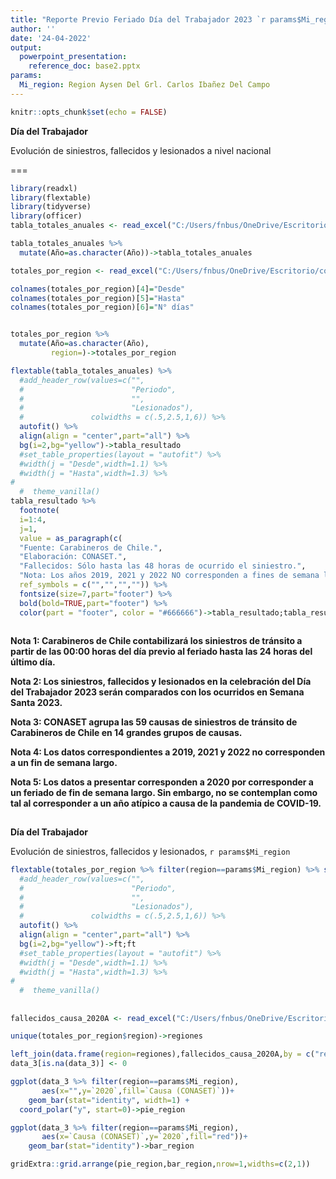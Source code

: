 ```yaml
---
title: "Reporte Previo Feriado Día del Trabajador 2023 `r params$Mi_region`"
author: ''
date: '24-04-2022'
output:
  powerpoint_presentation:
    reference_doc: base2.pptx
params:
  Mi_region: Region Aysen Del Grl. Carlos Ibañez Del Campo
---
```


```r
knitr::opts_chunk$set(echo = FALSE)

```

**Día del Trabajador**

Evolución de siniestros, fallecidos y lesionados a nivel nacional

===
```r

library(readxl)
library(flextable)
library(tidyverse)
library(officer)
tabla_totales_anuales <- read_excel("C:/Users/fnbus/OneDrive/Escritorio/conaset/conaset_fb/Informes por feriados/mayo_trabajo/tabla_totales_anuales.xlsx")

tabla_totales_anuales %>% 
  mutate(Año=as.character(Año))->tabla_totales_anuales

totales_por_region <- read_excel("C:/Users/fnbus/OneDrive/Escritorio/conaset/conaset_fb/Informes por feriados/mayo_trabajo/totales_por_region.xlsx")

colnames(totales_por_region)[4]="Desde"
colnames(totales_por_region)[5]="Hasta"
colnames(totales_por_region)[6]="N° días"


totales_por_region %>% 
  mutate(Año=as.character(Año),
         region=)->totales_por_region


```

```r

flextable(tabla_totales_anuales) %>%
  #add_header_row(values=c("",
  #                        "Periodo",
  #                        "",
  #                        "Lesionados"),
  #               colwidths = c(.5,2.5,1,6)) %>% 
  autofit() %>% 
  align(align = "center",part="all") %>% 
  bg(i=2,bg="yellow")->tabla_resultado
  #set_table_properties(layout = "autofit") %>% 
  #width(j = "Desde",width=1.1) %>% 
  #width(j = "Hasta",width=1.3) %>% 
#
  #  theme_vanilla()
tabla_resultado %>% 
  footnote(
  i=1:4,
  j=1,
  value = as_paragraph(c(
  "Fuente: Carabineros de Chile.",
  "Elaboración: CONASET.",
  "Fallecidos: Sólo hasta las 48 horas de ocurrido el siniestro.",
  "Nota: Los años 2019, 2021 y 2022 NO corresponden a fines de semana largo.")),
  ref_symbols = c("","","","")) %>% 
  fontsize(size=7,part="footer") %>% 
  bold(bold=TRUE,part="footer") %>% 
  color(part = "footer", color = "#666666")->tabla_resultado;tabla_resultado



```

**Nota 1: Carabineros de Chile contabilizará los siniestros de tránsito a partir de las 00:00 horas del día previo al feriado hasta las 24 horas del último día.**

**Nota 2: Los siniestros, fallecidos y lesionados en la celebración del Día del Trabajador 2023 serán comparados con los ocurridos en Semana Santa 2023.**

**Nota 3: CONASET agrupa las 59 causas de siniestros de tránsito de Carabineros de Chile en 14 grandes grupos de causas.**

**Nota 4: Los datos correspondientes a 2019, 2021 y 2022 no corresponden a un fin de semana largo. **

**Nota 5: Los datos a presentar corresponden a 2020 por corresponder a un feriado de fin de semana largo. Sin embargo, no se contemplan como tal al corresponder a un año atípico a causa de la pandemia de COVID-19.**

##
**Día del Trabajador**

Evolución de siniestros, fallecidos y lesionados, `r params$Mi_region`


```r

flextable(totales_por_region %>% filter(region==params$Mi_region) %>% select(-c(region,Numero))) %>%
  #add_header_row(values=c("",
  #                        "Periodo",
  #                        "",
  #                        "Lesionados"),
  #               colwidths = c(.5,2.5,1,6)) %>% 
  autofit() %>% 
  align(align = "center",part="all") %>% 
  bg(i=2,bg="yellow")->ft;ft
  #set_table_properties(layout = "autofit") %>% 
  #width(j = "Desde",width=1.1) %>% 
  #width(j = "Hasta",width=1.3) %>% 
#
  #  theme_vanilla()

```

##

```r

fallecidos_causa_2020A <- read_excel("C:/Users/fnbus/OneDrive/Escritorio/conaset/conaset_fb/Informes por feriados/mayo_trabajo/fallecidos_causa_2020.xlsx")

unique(totales_por_region$region)->regiones

left_join(data.frame(region=regiones),fallecidos_causa_2020A,by = c("region"="region"))->data_3
data_3[is.na(data_3)] <- 0

ggplot(data_3 %>% filter(region==params$Mi_region),
       aes(x="",y=`2020`,fill=`Causa (CONASET)`))+
    geom_bar(stat="identity", width=1) +
  coord_polar("y", start=0)->pie_region

ggplot(data_3 %>% filter(region==params$Mi_region),
       aes(x=`Causa (CONASET)`,y=`2020`,fill="red"))+
    geom_bar(stat="identity")->bar_region

gridExtra::grid.arrange(pie_region,bar_region,nrow=1,widths=c(2,1))



```